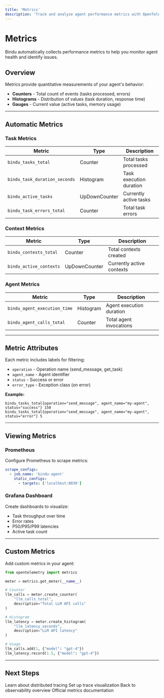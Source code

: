 ```yaml
---
title: 'Metrics'
description: 'Track and analyze agent performance metrics with OpenTelemetry'
---
```


# Metrics

Bindu automatically collects performance metrics to help you monitor agent health and identify issues.

## Overview

Metrics provide quantitative measurements of your agent's behavior:

- **Counters** - Total count of events (tasks processed, errors)
- **Histograms** - Distribution of values (task duration, response time)
- **Gauges** - Current value (active tasks, memory usage)

---

## Automatic Metrics

### Task Metrics

| Metric | Type | Description |
|--------|------|-------------|
| `bindu_tasks_total` | Counter | Total tasks processed |
| `bindu_task_duration_seconds` | Histogram | Task execution duration |
| `bindu_active_tasks` | UpDownCounter | Currently active tasks |
| `bindu_task_errors_total` | Counter | Total task errors |

### Context Metrics

| Metric | Type | Description |
|--------|------|-------------|
| `bindu_contexts_total` | Counter | Total contexts created |
| `bindu_active_contexts` | UpDownCounter | Currently active contexts |

### Agent Metrics

| Metric | Type | Description |
|--------|------|-------------|
| `bindu_agent_execution_time` | Histogram | Agent execution duration |
| `bindu_agent_calls_total` | Counter | Total agent invocations |

---

## Metric Attributes

Each metric includes labels for filtering:

- `operation` - Operation name (send_message, get_task)
- `agent_name` - Agent identifier
- `status` - Success or error
- `error_type` - Exception class (on error)

**Example:**
```
bindu_tasks_total{operation="send_message", agent_name="my-agent", status="success"} 150
bindu_tasks_total{operation="send_message", agent_name="my-agent", status="error"} 5
```

---

## Viewing Metrics

### Prometheus

Configure Prometheus to scrape metrics:

```yaml
scrape_configs:
  - job_name: 'bindu-agent'
    static_configs:
      - targets: ['localhost:8030']
```

### Grafana Dashboard

Create dashboards to visualize:

- Task throughput over time
- Error rates
- P50/P95/P99 latencies
- Active task count

---

## Custom Metrics

Add custom metrics in your agent:

```python
from opentelemetry import metrics

meter = metrics.get_meter(__name__)

# Counter
llm_calls = meter.create_counter(
    "llm_calls_total",
    description="Total LLM API calls"
)

# Histogram
llm_latency = meter.create_histogram(
    "llm_latency_seconds",
    description="LLM API latency"
)

# Usage
llm_calls.add(1, {"model": "gpt-4"})
llm_latency.record(1.5, {"model": "gpt-4"})
```

---

## Next Steps

<CardGroup cols={2}>
  <Card title="Tracing" icon="route" href="/bindu/learn/observability/tracing">
    Learn about distributed tracing
  </Card>
  <Card title="Jaeger Setup" icon="server" href="/bindu/learn/observability/jaeger">
    Set up trace visualization
  </Card>
  <Card title="Overview" icon="eye" href="/bindu/learn/observability/overview">
    Back to observability overview
  </Card>
  <Card title="OpenTelemetry Metrics" icon="chart-line" href="https://opentelemetry.io/docs/concepts/signals/metrics/">
    Official metrics documentation
  </Card>
</CardGroup>
